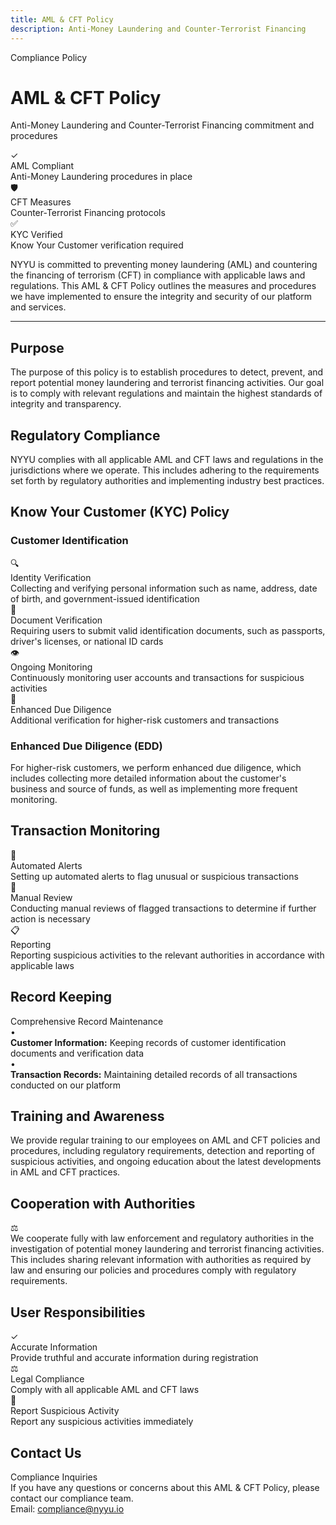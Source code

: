 ```yaml
---
title: AML & CFT Policy
description: Anti-Money Laundering and Counter-Terrorist Financing
---
```



<div className="relative overflow-hidden rounded-2xl bg-gradient-to-br from-slate-500/10 via-gray-500/5 to-background p-12 border border-slate-500/20 mb-8">
  <div className="relative z-10">
    <div className="inline-block px-4 py-1.5 rounded-full bg-slate-500/10 border border-slate-500/20 text-sm font-medium mb-4">
      Compliance Policy
    </div>
    <h1 className="text-4xl md:text-5xl font-bold mb-4 bg-gradient-to-r from-foreground to-foreground/70 bg-clip-text text-transparent">
      AML & CFT Policy
    </h1>
    <p className="text-xl text-muted-foreground mb-0 max-w-3xl">
      Anti-Money Laundering and Counter-Terrorist Financing commitment and procedures
    </p>
  </div>
  <div className="absolute top-0 right-0 w-96 h-96 bg-slate-500/5 rounded-full blur-3xl"></div>
  <div className="absolute bottom-0 left-0 w-96 h-96 bg-gray-500/5 rounded-full blur-3xl"></div>
</div>

<div className="grid grid-cols-1 md:grid-cols-3 gap-4 mb-8">
  <div className="p-4 rounded-lg border border-green-500/30 bg-green-500/10">
    <div className="flex items-center gap-2 mb-2">
      <span className="text-xl">✓</span>
      <div className="font-bold text-sm">AML Compliant</div>
    </div>
    <div className="text-xs text-muted-foreground">
      Anti-Money Laundering procedures in place
    </div>
  </div>

  <div className="p-4 rounded-lg border border-green-500/30 bg-green-500/10">
    <div className="flex items-center gap-2 mb-2">
      <span className="text-xl">🛡️</span>
      <div className="font-bold text-sm">CFT Measures</div>
    </div>
    <div className="text-xs text-muted-foreground">
      Counter-Terrorist Financing protocols
    </div>
  </div>

  <div className="p-4 rounded-lg border border-green-500/30 bg-green-500/10">
    <div className="flex items-center gap-2 mb-2">
      <span className="text-xl">✅</span>
      <div className="font-bold text-sm">KYC Verified</div>
    </div>
    <div className="text-xs text-muted-foreground">
      Know Your Customer verification required
    </div>
  </div>
</div>

NYYU is committed to preventing money laundering (AML) and countering the financing of terrorism (CFT) in compliance with applicable laws and regulations. This AML & CFT Policy outlines the measures and procedures we have implemented to ensure the integrity and security of our platform and services.

---

## Purpose

<div className="p-6 rounded-xl border border-slate-500/30 bg-gradient-to-r from-slate-500/10 to-gray-500/10 my-8">
  <div className="text-base leading-relaxed">
    The purpose of this policy is to establish procedures to detect, prevent, and report potential money laundering and terrorist financing activities. Our goal is to comply with relevant regulations and maintain the highest standards of integrity and transparency.
  </div>
</div>

## Regulatory Compliance

NYYU complies with all applicable AML and CFT laws and regulations in the jurisdictions where we operate. This includes adhering to the requirements set forth by regulatory authorities and implementing industry best practices.

## Know Your Customer (KYC) Policy

### Customer Identification

<div className="grid grid-cols-1 md:grid-cols-2 gap-4 my-6">
  <div className="p-6 rounded-xl border border-slate-500/20 bg-gradient-to-br from-slate-500/5 to-transparent">
    <div className="text-2xl mb-3">🔍</div>
    <div className="font-bold mb-2">Identity Verification</div>
    <div className="text-sm text-muted-foreground">
      Collecting and verifying personal information such as name, address, date of birth, and government-issued identification
    </div>
  </div>

  <div className="p-6 rounded-xl border border-slate-500/20 bg-gradient-to-br from-gray-500/5 to-transparent">
    <div className="text-2xl mb-3">📄</div>
    <div className="font-bold mb-2">Document Verification</div>
    <div className="text-sm text-muted-foreground">
      Requiring users to submit valid identification documents, such as passports, driver's licenses, or national ID cards
    </div>
  </div>

  <div className="p-6 rounded-xl border border-slate-500/20 bg-gradient-to-br from-slate-500/5 to-transparent">
    <div className="text-2xl mb-3">👁️</div>
    <div className="font-bold mb-2">Ongoing Monitoring</div>
    <div className="text-sm text-muted-foreground">
      Continuously monitoring user accounts and transactions for suspicious activities
    </div>
  </div>

  <div className="p-6 rounded-xl border border-slate-500/20 bg-gradient-to-br from-gray-500/5 to-transparent">
    <div className="text-2xl mb-3">🔎</div>
    <div className="font-bold mb-2">Enhanced Due Diligence</div>
    <div className="text-sm text-muted-foreground">
      Additional verification for higher-risk customers and transactions
    </div>
  </div>
</div>

### Enhanced Due Diligence (EDD)

<Callout type="info" className="my-6">
For higher-risk customers, we perform enhanced due diligence, which includes collecting more detailed information about the customer's business and source of funds, as well as implementing more frequent monitoring.
</Callout>

## Transaction Monitoring

<div className="space-y-4 my-6">
  <div className="p-5 rounded-lg border border-border bg-muted/30">
    <div className="flex items-start gap-3">
      <div className="w-8 h-8 rounded-lg bg-slate-500/20 flex items-center justify-center flex-shrink-0 mt-0.5">
        <span className="text-sm">🚨</span>
      </div>
      <div className="flex-1">
        <div className="font-bold mb-1">Automated Alerts</div>
        <div className="text-sm text-muted-foreground">
          Setting up automated alerts to flag unusual or suspicious transactions
        </div>
      </div>
    </div>
  </div>

  <div className="p-5 rounded-lg border border-border bg-muted/30">
    <div className="flex items-start gap-3">
      <div className="w-8 h-8 rounded-lg bg-slate-500/20 flex items-center justify-center flex-shrink-0 mt-0.5">
        <span className="text-sm">👤</span>
      </div>
      <div className="flex-1">
        <div className="font-bold mb-1">Manual Review</div>
        <div className="text-sm text-muted-foreground">
          Conducting manual reviews of flagged transactions to determine if further action is necessary
        </div>
      </div>
    </div>
  </div>

  <div className="p-5 rounded-lg border border-border bg-muted/30">
    <div className="flex items-start gap-3">
      <div className="w-8 h-8 rounded-lg bg-slate-500/20 flex items-center justify-center flex-shrink-0 mt-0.5">
        <span className="text-sm">📋</span>
      </div>
      <div className="flex-1">
        <div className="font-bold mb-1">Reporting</div>
        <div className="text-sm text-muted-foreground">
          Reporting suspicious activities to the relevant authorities in accordance with applicable laws
        </div>
      </div>
    </div>
  </div>
</div>

## Record Keeping

<div className="p-6 rounded-xl border border-slate-500/30 bg-gradient-to-r from-slate-500/10 to-gray-500/10 my-6">
  <div className="font-bold mb-4">Comprehensive Record Maintenance</div>
  <div className="grid grid-cols-1 md:grid-cols-2 gap-4 text-sm">
    <div className="flex items-start gap-2">
      <span className="mt-1">•</span>
      <div><strong>Customer Information:</strong> Keeping records of customer identification documents and verification data</div>
    </div>
    <div className="flex items-start gap-2">
      <span className="mt-1">•</span>
      <div><strong>Transaction Records:</strong> Maintaining detailed records of all transactions conducted on our platform</div>
    </div>
  </div>
</div>

## Training and Awareness

We provide regular training to our employees on AML and CFT policies and procedures, including regulatory requirements, detection and reporting of suspicious activities, and ongoing education about the latest developments in AML and CFT practices.

## Cooperation with Authorities

<div className="p-6 rounded-lg border border-border bg-muted/30 my-6">
  <div className="flex items-start gap-4">
    <div className="text-3xl">⚖️</div>
    <div className="flex-1 text-sm">
      We cooperate fully with law enforcement and regulatory authorities in the investigation of potential money laundering and terrorist financing activities. This includes sharing relevant information with authorities as required by law and ensuring our policies and procedures comply with regulatory requirements.
    </div>
  </div>
</div>

## User Responsibilities

<div className="grid grid-cols-1 md:grid-cols-3 gap-4 my-6">
  <div className="p-5 rounded-lg border border-border bg-muted/30">
    <div className="text-2xl mb-2">✓</div>
    <div className="font-bold mb-2 text-sm">Accurate Information</div>
    <div className="text-xs text-muted-foreground">
      Provide truthful and accurate information during registration
    </div>
  </div>

  <div className="p-5 rounded-lg border border-border bg-muted/30">
    <div className="text-2xl mb-2">⚖️</div>
    <div className="font-bold mb-2 text-sm">Legal Compliance</div>
    <div className="text-xs text-muted-foreground">
      Comply with all applicable AML and CFT laws
    </div>
  </div>

  <div className="p-5 rounded-lg border border-border bg-muted/30">
    <div className="text-2xl mb-2">🚨</div>
    <div className="font-bold mb-2 text-sm">Report Suspicious Activity</div>
    <div className="text-xs text-muted-foreground">
      Report any suspicious activities immediately
    </div>
  </div>
</div>

## Contact Us

<div className="mt-8 p-6 rounded-xl border border-slate-500/30 bg-gradient-to-br from-slate-500/5 to-gray-500/5">
  <div className="font-bold text-lg mb-4">Compliance Inquiries</div>
  <div className="text-muted-foreground mb-4">
    If you have any questions or concerns about this AML & CFT Policy, please contact our compliance team.
  </div>
  <div className="flex items-center gap-2">
    <span className="text-sm font-medium">Email:</span>
    <a href="mailto:compliance@nyyu.io" className="text-sm text-primary hover:underline">
      compliance@nyyu.io
    </a>
  </div>
</div>
